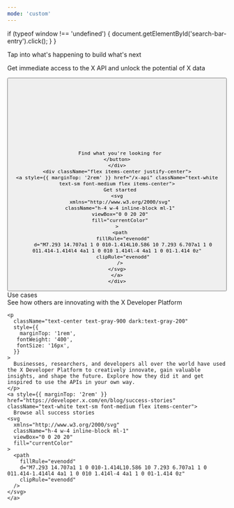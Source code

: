 ```yaml
---
mode: 'custom'
---
```



  if (typeof window !== 'undefined') {
    document.getElementById('search-bar-entry').click();
  }
}

<div className="relative w-full flex items-center justify-center" style={{ height: '28rem', overflow: 'hidden'}}>
  <div className="absolute inset-0" style={{backgroundImage: "url('https://mintlify-assets.b-cdn.net/x/background.png')", backgroundSize: 'cover', backgroundPosition: 'center'}}></div>
  <div style={{ position: 'absolute', textAlign: 'center', padding: '0 1rem', maxWidth: '56rem' }}>
    <div
      className="text-white font-branded text-hero"
      style={{
        fontFamily: 'GraphikWide',
        letterSpacing: '-1%',
        color: 'white',
        fontWeight: 600,
        fontSize: '3rem',
        margin: 0
      }}>
      Tap into what's happening to build what's next
    </div>
    <p
      className="text-white text-center"
      style={{
        marginTop: '1rem',
       fontWeight: '400',
       fontSize: '16px',
      }}
    >
      Get immediate access to the X API and unlock the potential of X data
    </p>
    <div className="flex items-center justify-center">
    <button
      type="button"
      className="hidden w-full lg:flex items-center text-sm leading-6 rounded-full py-2 pl-3 pr-3 shadow-sm text-gray-400 dark:text-white/50 bg-background-light dark:bg-background-dark dark:brightness-[1.1] dark:ring-1 dark:hover:brightness-[1.25] ring-1 ring-gray-400/20 hover:ring-gray-600/25 dark:ring-gray-600/30 dark:hover:ring-gray-500/30 focus:outline-primary"
      id="home-search-entry"
      style={{
        marginTop: '3rem',
        maxWidth: '28rem',
      }}
      onClick={openSearch}
    >
      <svg
        className="h-4 w-4 ml-1.5 flex-none bg-gray-500 hover:bg-gray-600 dark:bg-white/50 dark:hover:bg-white/70"
        style={{
          marginRight: '0.5rem',
         maskImage:
           'url("https://mintlify.b-cdn.net/v6.5.1/solid/magnifying-glass.svg")',
         maskRepeat: 'no-repeat',
         maskPosition: 'center center',
        }}
      />

      Find what you're looking for
    </button>
    </div>
    <div className="flex items-center justify-center">
    <a style={{ marginTop: '2rem' }} href="/x-api" className="text-white text-sm font-medium flex items-center">
      Get started
    <svg
      xmlns="http://www.w3.org/2000/svg"
      className="h-4 w-4 inline-block ml-1"
      viewBox="0 0 20 20"
      fill="currentColor"
    >
      <path
        fillRule="evenodd"
        d="M7.293 14.707a1 1 0 010-1.414L10.586 10 7.293 6.707a1 1 0 011.414-1.414l4 4a1 1 0 010 1.414l-4 4a1 1 0 01-1.414 0z"
        clipRule="evenodd"
      />
    </svg>
    </a>
    </div>
  </div>
</div>

<div
  style={{marginTop: '6rem', marginBottom: '8rem', maxWidth: '70rem', marginLeft: 'auto',
   marginRight: 'auto', paddingLeft: '1.25rem',
   paddingRight: '1.25rem' }}
>
  <div
    className="text-gray-900 dark:text-gray-200 font-branded"
    style={{
     fontFamily: 'GraphikWide',
     letterSpacing: '-1%',
     textAlign: 'center',
     fontSize: '24px',
     fontWeight: '400',
     marginBottom: '3rem',
    }}
  >
    Use cases
  </div>
  <div className="grid grid-cols-1 md:grid-cols-2 lg:grid-cols-3 gap-4">
    <IntroCard title="Build for businesses" href="/use-cases/build-for-business" description="Use X's powerful APIs to help your business listen, act, and discover." img="https://mintlify-assets.b-cdn.net/x/img-1.png" />
    <IntroCard title="Build for the public" href="/use-cases/build-for-consumers" description="Build for people on X to integrate or improve their experience on the platform." img="https://mintlify-assets.b-cdn.net/x/img-2.png"/>
    <IntroCard title="Do research" href="/use-cases/do-research" description="Use the X API to get historical and real-time data points for your next research project." img="https://mintlify-assets.b-cdn.net/x/img-3.png" />
    <IntroCard title="Teach & learn" href="/use-cases/teach-and-learn" description="Teach or learn valuable skills with the X API." img="https://mintlify-assets.b-cdn.net/x/img-4.png" />
    <IntroCard title="Build for fun" href="/use-cases/build-for-fun" description="Experiment, explore, create, and have fun." img="https://mintlify-assets.b-cdn.net/x/img-5.png" />
    <IntroCard title="Build for good" href="/use-cases/build-for-good" description="Make the world, and X, a better place." img="https://mintlify-assets.b-cdn.net/x/img-6.png" />
  </div>
</div>

<div className="relative w-full flex items-center justify-center" style={{ height: '28rem', overflow: 'hidden'}}>
  <div className="absolute inset-0 bg-primary dark:bg-primary-light" style={{opacity: 0.03}}></div>
  <div className="flex flex-col items-center" style={{ position: 'absolute', textAlign: 'center', padding: '0 1rem', maxWidth: '56rem' }}>
    <div
      className="font-branded text-gray-900 dark:text-gray-200"
      style={{
       fontFamily: 'GraphikWide',
       letterSpacing: '-1%',
       fontWeight: '600',
       fontSize: '2rem',
       margin: '0',
      }}
    >
      See how others are innovating with the X Developer Platform
    </div>

    <p
      className="text-center text-gray-900 dark:text-gray-200"
      style={{
        marginTop: '1rem',
       fontWeight: '400',
       fontSize: '16px',
      }}
    >
      Businesses, researchers, and developers all over the world have used the X Developer Platform to creatively innovate, gain valuable insights, and shape the future. Explore how they did it and get inspired to use the APIs in your own way.
    </p>
    <a style={{ marginTop: '2rem' }} href="https://developer.x.com/en/blog/success-stories" className="text-white text-sm font-medium flex items-center">
      Browse all success stories
    <svg
      xmlns="http://www.w3.org/2000/svg"
      className="h-4 w-4 inline-block ml-1"
      viewBox="0 0 20 20"
      fill="currentColor"
    >
      <path
        fillRule="evenodd"
        d="M7.293 14.707a1 1 0 010-1.414L10.586 10 7.293 6.707a1 1 0 011.414-1.414l4 4a1 1 0 010 1.414l-4 4a1 1 0 01-1.414 0z"
        clipRule="evenodd"
      />
    </svg>
    </a>
  </div>
</div>